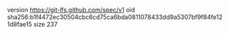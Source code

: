version https://git-lfs.github.com/spec/v1
oid sha256:b1f4472ec30504cbc6cd75ca6bda0811078433dd9a5307bf9f84fe121d8fae15
size 237
